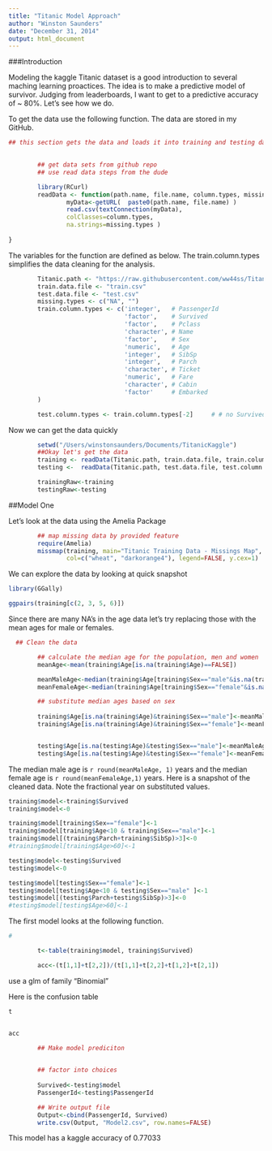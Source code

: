 ```yaml
---
title: "Titanic Model Approach"
author: "Winston Saunders"
date: "December 31, 2014"
output: html_document
---
```


###Introduction

Modeling the kaggle Titanic dataset is a good introduction to several maching learning proactices. The idea is to make a predictive model of survivor. Judging from leaderboards, I want to get to a predictive accuracy of ~ 80%. Let's see how we do. 


To get the data use the following function. The data are stored in my GitHub.

```r

## this section gets the data and loads it into training and testing data files

        
        ## get data sets from github repo
        ## use read data steps from the dude

        library(RCurl)
        readData <- function(path.name, file.name, column.types, missing.types) {
                myData<-getURL(  paste0(path.name, file.name) )
                read.csv(textConnection(myData),
                colClasses=column.types,
                na.strings=missing.types )
                
}

```

The variables for the function are defined as below. 
The train.column.types simplifies the data cleaning for the analysis.

```r

        Titanic.path <- "https://raw.githubusercontent.com/ww44ss/Titanic/master/"
        train.data.file <- "train.csv"
        test.data.file <- "test.csv"
        missing.types <- c("NA", "")
        train.column.types <- c('integer',   # PassengerId
                                'factor',    # Survived 
                                'factor',    # Pclass
                                'character', # Name
                                'factor',    # Sex
                                'numeric',   # Age
                                'integer',   # SibSp
                                'integer',   # Parch
                                'character', # Ticket
                                'numeric',   # Fare
                                'character', # Cabin
                                'factor'     # Embarked
        )

        test.column.types <- train.column.types[-2]     # # no Survived column in test.csv
```

Now we can get the data quickly

```r
        setwd("/Users/winstonsaunders/Documents/TitanicKaggle")
        ##Okay let's get the data
        training <- readData(Titanic.path, train.data.file, train.column.types, missing.types)
        testing <-  readData(Titanic.path, test.data.file, test.column.types, missing.types)

        trainingRaw<-training
        testingRaw<-testing

```


##Model One

Let's look at the data using the Amelia Package

```r

        ## map missing data by provided feature
        require(Amelia)
        missmap(training, main="Titanic Training Data - Missings Map", 
                col=c("wheat", "darkorange4"), legend=FALSE, y.cex=1)


```

We can explore the data by looking at quick snapshot

```r
library(GGally)

ggpairs(training[c(2, 3, 5, 6)])

```

Since there are many NA's in the age data let's try replacing those with the mean ages for male or females.  
  
```r

  ## Clean the data

        ## calculate the median age for the population, men and women
        meanAge<-mean(training$Age[is.na(training$Age)==FALSE])

        meanMaleAge<-median(training$Age[training$Sex=="male"&is.na(training$Age)==FALSE])
        meanFemaleAge<-median(training$Age[training$Sex=="female"&is.na(training$Age)==FALSE])

        ## substitute median ages based on sex
        
        training$Age[is.na(training$Age)&training$Sex=="male"]<-meanMaleAge
        training$Age[is.na(training$Age)&training$Sex=="female"]<-meanFemaleAge


        testing$Age[is.na(testing$Age)&testing$Sex=="male"]<-meanMaleAge
        testing$Age[is.na(testing$Age)&testing$Sex=="female"]<-meanFemaleAge


```

The median male age is `r round(meanMaleAge, 1)` years and the median female age is `r round(meanFemaleAge,1)` years. Here is a snapshot of the cleaned data.  Note the fractional year on substituted values. 

```r

training$model<-training$Survived
training$model<-0

training$model[training$Sex=="female"]<-1
training$model[training$Age<10 & training$Sex=="male"]<-1
training$model[(training$Parch+training$SibSp)>3]<-0
#training$model[training$Age>60]<-1

testing$model<-testing$Survived
testing$model<-0

testing$model[testing$Sex=="female"]<-1
testing$model[testing$Age<10 & testing$Sex=="male" ]<-1
testing$model[(testing$Parch+testing$SibSp)>3]<-0
#testing$model[testing$Age>60]<-1

```


The first model looks at the following function.

```r

#

        t<-table(training$model, training$Survived)

        acc<-(t[1,1]+t[2,2])/(t[1,1]+t[2,2]+t[1,2]+t[2,1])


```
use a glm of family "Binomial"

Here is the confusion table

```r
t


acc

```
 

```r
        
        ## Make model prediciton
        

        ## factor into choices
        
        Survived<-testing$model
        PassengerId<-testing$PassengerId

        ## Write output file
        Output<-cbind(PassengerId, Survived)
        write.csv(Output, "Model2.csv", row.names=FALSE)


```

This model has a kaggle accuracy of 0.77033



